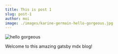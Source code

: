 ```yaml
---
title: This is post 1
slug: post-1
author: moi
image: ./images/karine-germain-hello-gorgeous.jpg
---
```


![hello gorgeous](./images/karine-germain-hello-gorgeous.jpg)

Welcome to this amazing gatsby mdx blog!